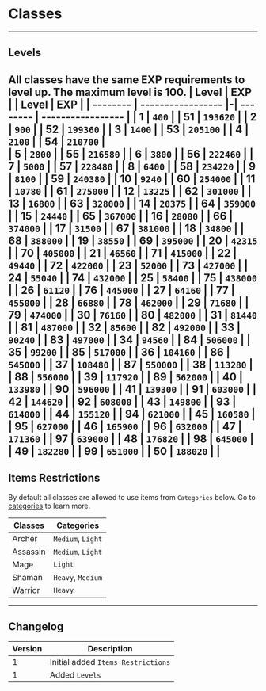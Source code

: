 # Classes
---
## Levels
All classes have the same EXP requirements to level up. The maximum level is 100.
| Level    | EXP               | | Level    | EXP               |
| -------- | ----------------- |-| -------- | ----------------- |
| 1        | `400`             | | 51       | `193620`          |
| 2        | `900`             | | 52       | `199360`          |
| 3        | `1400`            | | 53       | `205100`          |
| 4        | `2100`            | | 54       | `210700`          |  
| 5        | `2800`            | | 55       | `216580`          |
| 6        | `3800`            | | 56       | `222460`          |
| 7        | `5000`            | | 57       | `228480`          |
| 8        | `6400`            | | 58       | `234220`          |
| 9        | `8100`            | | 59       | `240380`          |
| 10       | `9240`            | | 60       | `254000`          |
| 11       | `10780`           | | 61       | `275000`          |
| 12       | `13225`           | | 62       | `301000`          |
| 13       | `16800`           | | 63       | `328000`          |
| 14       | `20375`           | | 64       | `359000`          |
| 15       | `24440`           | | 65       | `367000`          |
| 16       | `28080`           | | 66       | `374000`          |
| 17       | `31500`           | | 67       | `381000`          |
| 18       | `34800`           | | 68       | `388000`          |
| 19       | `38550`           | | 69       | `395000`          |
| 20       | `42315`           | | 70       | `405000`          |
| 21       | `46560`           | | 71       | `415000`          |
| 22       | `49440`           | | 72       | `422000`          |
| 23       | `52000`           | | 73       | `427000`          |
| 24       | `55040`           | | 74       | `432000`          |
| 25       | `58400`           | | 75       | `438000`          |
| 26       | `61120`           | | 76       | `445000`          |
| 27       | `64160`           | | 77       | `455000`          |
| 28       | `66880`           | | 78       | `462000`          |
| 29       | `71680`           | | 79       | `474000`          |
| 30       | `76160`           | | 80       | `482000`          |
| 31       | `81440`           | | 81       | `487000`          |
| 32       | `85600`           | | 82       | `492000`          |
| 33       | `90240`           | | 83       | `497000`          |
| 34       | `94560`           | | 84       | `506000`          |
| 35       | `99200`           | | 85       | `517000`          |
| 36       | `104160`          | | 86       | `545000`          |
| 37       | `108480`          | | 87       | `550000`          |
| 38       | `113280`          | | 88       | `556000`          |
| 39       | `117920`          | | 89       | `562000`          |
| 40       | `133980`          | | 90       | `596000`          |
| 41       | `139300`          | | 91       | `603000`          |
| 42       | `144620`          | | 92       | `608000`          |
| 43       | `149800`          | | 93       | `614000`          |
| 44       | `155120`          | | 94       | `621000`          |
| 45       | `160580`          | | 95       | `627000`          |
| 46       | `165900`          | | 96       | `632000`          |
| 47       | `171360`          | | 97       | `639000`          |
| 48       | `176820`          | | 98       | `645000`          |
| 49       | `182280`          | | 99       | `651000`          |
| 50       | `188020`          | |
---

## Items Restrictions

By default all classes are allowed to use items from `Categories` below. Go to [categories](/items/categories) to learn more.

| Classes  | Categories        |
| -------- | ----------------- |
| Archer   | `Medium`, `Light` |
| Assassin | `Medium`, `Light` |
| Mage     | `Light`           |
| Shaman   | `Heavy`, `Medium` |
| Warrior  | `Heavy`           |

---

## Changelog

| Version | Description                        |
| ------- | ---------------------------------- |
| 1       | Initial added `Items Restrictions` |
| 1       | Added `Levels` |
